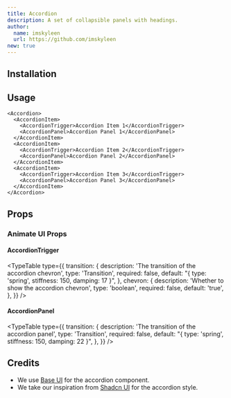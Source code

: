 ```yaml
---
title: Accordion
description: A set of collapsible panels with headings.
author:
  name: imskyleen
  url: https://github.com/imskyleen
new: true
---
```


<ComponentPreview name="base-accordion-demo" />

## Installation

<ComponentInstallation name="base-accordion" />

## Usage

```tsx
<Accordion>
  <AccordionItem>
    <AccordionTrigger>Accordion Item 1</AccordionTrigger>
    <AccordionPanel>Accordion Panel 1</AccordionPanel>
  </AccordionItem>
  <AccordionItem>
    <AccordionTrigger>Accordion Item 2</AccordionTrigger>
    <AccordionPanel>Accordion Panel 2</AccordionPanel>
  </AccordionItem>
  <AccordionItem>
    <AccordionTrigger>Accordion Item 3</AccordionTrigger>
    <AccordionPanel>Accordion Panel 3</AccordionPanel>
  </AccordionItem>
</Accordion>
```

## Props

<div className="flex flex-row gap-x-3">
  <ExternalLink
    href="https://base-ui.com/react/components/accordion"
    text="Docs"
  />
  <ExternalLink
    href="https://base-ui.com/react/components/accordion#api-reference"
    text="API Reference"
  />
</div>

### Animate UI Props

#### AccordionTrigger

<TypeTable
  type={{
    transition: {
      description: 'The transition of the accordion chevron',
      type: 'Transition',
      required: false,
      default: "{ type: 'spring', stiffness: 150, damping: 17 }",
    },
    chevron: {
      description: 'Whether to show the accordion chevron',
      type: 'boolean',
      required: false,
      default: 'true',
    },
  }}
/>

#### AccordionPanel

<TypeTable
  type={{
    transition: {
      description: 'The transition of the accordion panel',
      type: 'Transition',
      required: false,
      default: "{ type: 'spring', stiffness: 150, damping: 22 }",
    },
  }}
/>

## Credits

- We use [Base UI](https://base-ui.com/react/components/accordion) for the accordion component.
- We take our inspiration from [Shadcn UI](https://ui.shadcn.com/docs/components/accordion) for the accordion style.
